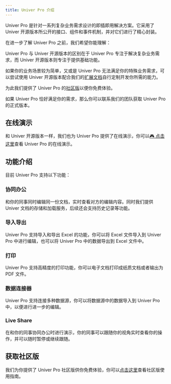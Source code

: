 ```yaml
---
title: Univer Pro 介绍
---
```


Univer Pro 是针对一系列复杂业务需求设计的即插即用解决方案。它采用了 Univer 开源版本所公开的接口、组件和事件机制，并对它们进行了精心封装。

在进一步了解 Univer Pro 之前，我们希望你能理解：

Univer Pro 与 Univer 开源版本的区别在于 Univer Pro 专注于解决复杂业务需求，而 Univer 开源版本则专注于提供基础功能。

如果你的业务场景较为简单，又或是 Univer Pro 无法满足你的特殊业务需求，可以尝试使用 Univer 开源版本配合我们的[扩展文档](/zh-cn/guides/customization)自行定制开发你所需的能力。

为此我们提供了 Univer Pro 的[社区版](/pro/zh-cn/enterprises/trial-version)以便你免费体验。

如果 Univer Pro 恰好满足你的需求，那么你可以联系我们的团队获取 Univer Pro 的正式版本。

## 在线演示

和 Univer 开源版本一样，我们也为 Univer Pro 提供了在线演示，你可以[🎮 点击这里](/pro-examples/)查看 Univer Pro 的在线演示。

## 功能介绍

目前 Univer Pro 支持以下功能：

### 协同办公

和你的同事同时编辑同一份文档，实时查看对方的编辑内容。同时我们提供 Univer 文档的存储和加载服务，后续还会支持历史记录等功能。

### 导入导出

Univer Pro 支持导入和导出 Excel 的功能，你可以将 Excel 文件导入到 Univer Pro 中进行编辑，也可以将 Univer Pro 中的数据导出到 Excel 文件中。

### 打印

Univer Pro 支持高精度的打印功能，你可以电子文档打印成纸质文档或者输出为 PDF 文件。

### 数据连接器

Univer Pro 支持连接多种数据源，你可以将数据源中的数据导入到 Univer Pro 中，以便进行进一步的编辑。

### Live Share

在和你的同事协同办公时进行演示，你的同事可以跟随你的视角实时查看你的操作，并可以随时暂停或继续跟随。

## 获取社区版

我们为你提供了 Univer Pro 社区版供你免费体验，你可以[点击这里](/pro/zh-cn/enterprises/trial-version)查看社区版使用指南。
